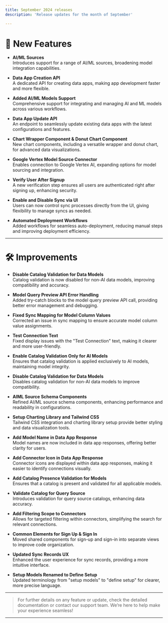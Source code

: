 ```yaml
---
title: September 2024 releases
description: 'Release updates for the month of September'

---
```



# 🚀 New Features

- **AI/ML Sources**  
  Introduces support for a range of AI/ML sources, broadening model integration capabilities.

- **Data App Creation API**  
  A dedicated API for creating data apps, making app development faster and more flexible.

- **Added AI/ML Models Support**  
  Comprehensive support for integrating and managing AI and ML models across various workflows.

- **Data App Update API**  
  An endpoint to seamlessly update existing data apps with the latest configurations and features.

- **Chart Wrapper Component & Donut Chart Component**  
  New chart components, including a versatile wrapper and donut chart, for advanced data visualizations.

- **Google Vertex Model Source Connector**  
  Enables connection to Google Vertex AI, expanding options for model sourcing and integration.

- **Verify User After Signup**  
  A new verification step ensures all users are authenticated right after signing up, enhancing security.

- **Enable and Disable Sync via UI**  
  Users can now control sync processes directly from the UI, giving flexibility to manage syncs as needed.

- **Automated Deployment Workflows**  
  Added workflows for seamless auto-deployment, reducing manual steps and improving deployment efficiency.

---

# 🛠️ Improvements

- **Disable Catalog Validation for Data Models**  
  Catalog validation is now disabled for non-AI data models, improving compatibility and accuracy.

- **Model Query Preview API Error Handling**  
  Added try-catch blocks to the model query preview API call, providing better error management and debugging.

- **Fixed Sync Mapping for Model Column Values**  
  Corrected an issue in sync mapping to ensure accurate model column value assignments.

- **Test Connection Text**  
  Fixed display issues with the "Test Connection" text, making it clearer and more user-friendly.

- **Enable Catalog Validation Only for AI Models**  
  Ensures that catalog validation is applied exclusively to AI models, maintaining model integrity.

- **Disable Catalog Validation for Data Models**  
  Disables catalog validation for non-AI data models to improve compatibility.

- **AIML Source Schema Components**  
  Refined AI/ML source schema components, enhancing performance and readability in configurations.

- **Setup Charting Library and Tailwind CSS**  
  Tailwind CSS integration and charting library setup provide better styling and data visualization tools.

- **Add Model Name in Data App Response**  
  Model names are now included in data app responses, offering better clarity for users.

- **Add Connector Icon in Data App Response**  
  Connector icons are displayed within data app responses, making it easier to identify connections visually.

- **Add Catalog Presence Validation for Models**  
  Ensures that a catalog is present and validated for all applicable models.

- **Validate Catalog for Query Source**  
  Introduces validation for query source catalogs, enhancing data accuracy.

- **Add Filtering Scope to Connectors**  
  Allows for targeted filtering within connectors, simplifying the search for relevant connections.

- **Common Elements for Sign Up & Sign In**  
  Moved shared components for sign-up and sign-in into separate views to improve code organization.

- **Updated Sync Records UX**  
  Enhanced the user experience for sync records, providing a more intuitive interface.

- **Setup Models Renamed to Define Setup**  
  Updated terminology from "setup models" to "define setup" for clearer, more precise language.

---

> For further details on any feature or update, check the detailed documentation or contact our support team. We’re here to help make your experience seamless!

---
